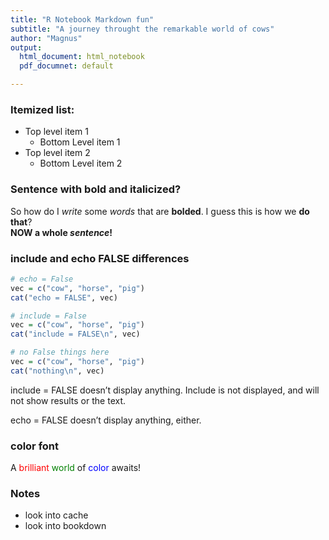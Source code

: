 ```yaml
---
title: "R Notebook Markdown fun"
subtitle: "A journey throught the remarkable world of cows"
author: "Magnus"
output: 
  html_document: html_notebook
  pdf_documnet: default

---
```


### Itemized list:
- Top level item 1
  - Bottom Level item 1
- Top level item 2
  - Bottom Level item 2

### Sentence with bold and italicized?
So how do I _write_ some *words* that are **bolded**. I guess this is how we __do that__?  
__NOW a whole *sentence*!__

### include and echo FALSE differences


```r
# echo = False
vec = c("cow", "horse", "pig")
cat("echo = FALSE", vec)
```

```r
# include = False
vec = c("cow", "horse", "pig")
cat("include = FALSE\n", vec)
```

```r
# no False things here
vec = c("cow", "horse", "pig")
cat("nothing\n", vec)
```

include = FALSE doesn't display anything. Include is not displayed, and will not show results or the text. 

echo = FALSE doesn't display anything, either. 


### color font
A <span style="color:red">brilliant</span> <span style="color:green">world</span> of <span style="color:blue">color</span> awaits!

### Notes
* look into cache
* look into bookdown

